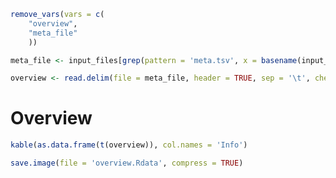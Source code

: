 ```r
remove_vars(vars = c(
    "overview",
    "meta_file"
    ))

meta_file <- input_files[grep(pattern = 'meta.tsv', x = basename(input_files))][1]
```

```r
overview <- read.delim(file = meta_file, header = TRUE, sep = '\t', check.names = FALSE)
```

# Overview

```r
kable(as.data.frame(t(overview)), col.names = 'Info')
```

```r
save.image(file = 'overview.Rdata', compress = TRUE)
```
